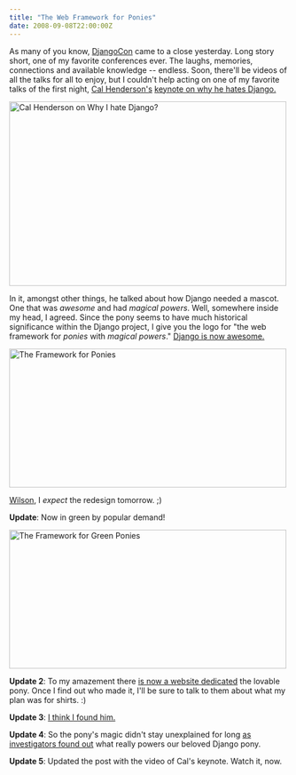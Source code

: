 ```yaml
---
title: "The Web Framework for Ponies"
date: 2008-09-08T22:00:00Z
---
```


As many of you know, [DjangoCon][1] came to a close yesterday. Long story short, one of my favorite conferences ever. The laughs, memories, connections and available knowledge -- endless. Soon, there'll be videos of all the talks for all to enjoy, but I couldn't help acting on one of my favorite talks of the first night, [Cal Henderson's][2] [keynote on why he hates Django.][8]

[<img src="http://farm4.static.flickr.com/3247/2835538558_bf29a17402.jpg" width="500" height="332" alt="Cal Henderson on Why I hate Django?" />][9]

In it, amongst other things, he talked about how Django needed a mascot. One that was *awesome* and had *magical powers*. Well, somewhere inside my head, I agreed. Since the pony seems to have much historical significance within the Django project, I give you the logo for "the web framework for *ponies* with *magical powers*." [Django is now awesome.][3]

[<img src="http://farm3.static.flickr.com/2052/2842638666_b24158c6f6.jpg" width="500" height="250" alt="The Framework for Ponies" />][10]

[Wilson][4], I *expect* the redesign tomorrow. ;)

**Update**: Now in green by popular demand!

[<img src="http://farm4.static.flickr.com/3200/2844663076_225ba15523.jpg" width="500" height="250" alt="The Framework for Green Ponies" />][11]

**Update 2**: To my amazement there [is now a website dedicated][5] the lovable pony. Once I find out who made it, I'll be sure to talk to them about what my plan was for shirts. :)

**Update 3**: [I think I found him.][6]

**Update 4**: So the pony's magic didn't stay unexplained for long [as investigators found out][7] what really powers our beloved Django pony.

**Update 5**: Updated the post with the video of Cal's keynote. Watch it, now.

[1]: http://djangocon.org/
[2]: http://iamcal.com/
[3]: http://code.google.com/p/django-awesome/source/browse/trunk/awesome.py
[4]: http://wilsonminer.com/
[5]: http://djangopony.com/
[6]: http://www.mintchaos.com/
[7]: http://hackety.org/2008/09/15/documentsRevealDjangoPonyTailOfLies.html
[8]: http://www.youtube.com/watch?v=i6Fr65PFqfk
[9]: http://www.flickr.com/photos/yashh/2835538558/
[10]: http://www.flickr.com/photos/avalonstar/2842638666/
[11]: http://www.flickr.com/photos/avalonstar/2844663076/
